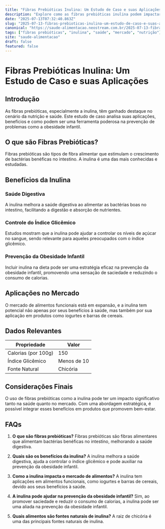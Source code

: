 ```yaml
---
title: "Fibras Prebióticas Inulina: Um Estudo de Caso e suas Aplicações"
description: "Explore como as fibras prebióticas inulina podem impactar a saúde e o mercado, abordando prevenção da obesidade infantil e índice glicêmico."
date: "2025-07-13T07:32:40.863Z"
slug: "2025-07-13-fibras-prebioticas-inulina-um-estudo-de-caso-e-suas-aplicacoes"
canonical: "https://saude-alimentacao.neostream.com.br/2025-07-13-fibras-prebioticas-inulina-um-estudo-de-caso-e-suas-aplicacoes"
tags: ["fibras prebióticas", "inulina", "saúde", "mercado", "nutrição"]
site: "saude-alimentacao"
draft: false
featured: false
---
```


# Fibras Prebióticas Inulina: Um Estudo de Caso e suas Aplicações

## Introdução

As fibras prebióticas, especialmente a inulina, têm ganhado destaque no cenário da nutrição e saúde. Este estudo de caso analisa suas aplicações, benefícios e como podem ser uma ferramenta poderosa na prevenção de problemas como a obesidade infantil.

## O que são Fibras Prebióticas?

Fibras prebióticas são tipos de fibra alimentar que estimulam o crescimento de bactérias benéficas no intestino. A inulina é uma das mais conhecidas e estudadas.

## Benefícios da Inulina

### Saúde Digestiva

A inulina melhora a saúde digestiva ao alimentar as bactérias boas no intestino, facilitando a digestão e absorção de nutrientes.

### Controle do Índice Glicêmico

Estudos mostram que a inulina pode ajudar a controlar os níveis de açúcar no sangue, sendo relevante para aqueles preocupados com o índice glicêmico.

### Prevenção da Obesidade Infantil

Incluir inulina na dieta pode ser uma estratégia eficaz na prevenção da obesidade infantil, promovendo uma sensação de saciedade e reduzindo o consumo de calorias.

## Aplicações no Mercado

O mercado de alimentos funcionais está em expansão, e a inulina tem potencial não apenas por seus benefícios à saúde, mas também por sua aplicação em produtos como iogurtes e barras de cereais.

## Dados Relevantes

| Propriedade | Valor |
|-------------|-------|
| Calorias (por 100g) | 150 |
| Índice Glicêmico | Menos de 10 |
| Fonte Natural | Chicória |

## Considerações Finais

O uso de fibras prebióticas como a inulina pode ter um impacto significativo tanto na saúde quanto no mercado. Com uma abordagem estratégica, é possível integrar esses benefícios em produtos que promovem bem-estar.

## FAQs

1. **O que são fibras prebióticas?**
   Fibras prebióticas são fibras alimentares que alimentam bactérias benéficas no intestino, melhorando a saúde digestiva.

2. **Quais são os benefícios da inulina?**
   A inulina melhora a saúde digestiva, ajuda a controlar o índice glicêmico e pode auxiliar na prevenção da obesidade infantil.

3. **Como a inulina impacta o mercado de alimentos?**
   A inulina tem aplicações em alimentos funcionais, como iogurtes e barras de cereais, devido aos seus benefícios à saúde.

4. **A inulina pode ajudar na prevenção da obesidade infantil?**
   Sim, ao promover saciedade e reduzir o consumo de calorias, a inulina pode ser uma aliada na prevenção da obesidade infantil.

5. **Quais alimentos são fontes naturais de inulina?**
   A raiz de chicória é uma das principais fontes naturais de inulina.